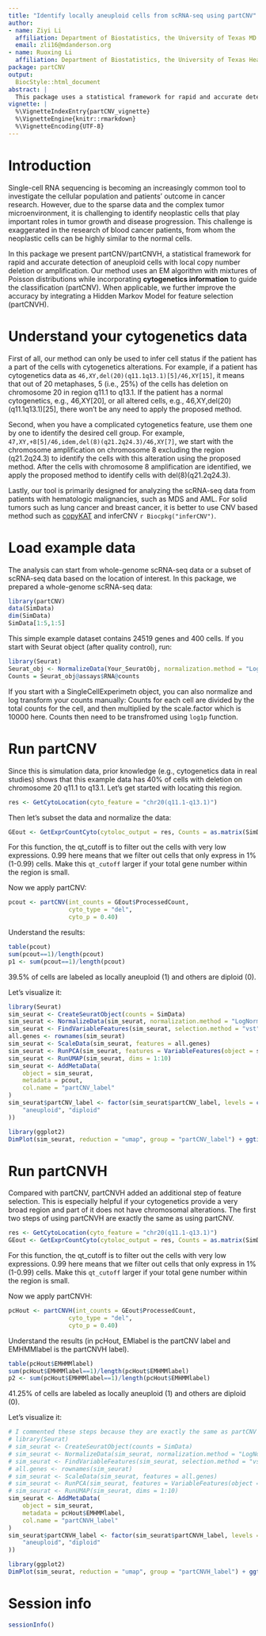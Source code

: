 ```yaml
---
title: "Identify locally aneuploid cells from scRNA-seq using partCNV"
author:
- name: Ziyi Li
  affiliation: Department of Biostatistics, the University of Texas MD Anderson Cancer Center
  email: zli16@mdanderson.org
- name: Ruoxing Li
  affiliation: Department of Biostatistics, the University of Texas Health Science Center
package: partCNV
output:
  BiocStyle::html_document
abstract: |
  This package uses a statistical framework for rapid and accurate detection of aneuploid cells with local copy number deletion or amplification. Our method uses an EM algorithm with mixtures of Poisson distributions while incorporating cytogenetics information (e.g., regional deletion or amplification) to guide the classification (partCNV). When applicable, we further improve the accuracy by integrating a Hidden Markov Model for feature selection (partCNVH).
vignette: |
  %\VignetteIndexEntry{partCNV_vignette}
  %\VignetteEngine{knitr::rmarkdown}
  %\VignetteEncoding{UTF-8}
---
```


# Introduction

Single-cell RNA sequencing is becoming an increasingly common tool to investigate the cellular population and patients' outcome in cancer research. However, due to the sparse data and the complex tumor microenvironment, it is challenging to identify neoplastic cells that play important roles in tumor growth and disease progression. This challenge is exaggerated in the research of blood cancer patients, from whom the neoplastic cells can be highly similar to the normal cells.

In this package we present partCNV/partCNVH, a statistical framework for rapid and accurate detection of aneuploid cells with local copy number deletion or amplification. Our method uses an EM algorithm with mixtures of Poisson distributions while incorporating **cytogenetics information** to guide the classification (partCNV). When applicable, we further improve the accuracy by integrating a Hidden Markov Model for feature selection (partCNVH).


# Understand your cytogenetics data

First of all, our method can only be used to infer cell status if the patient has a part of the cells with cytogenetics alterations. For example, if a patient has cytogenetics data as ``46,XY,del(20)(q11.1q13.1)[5]/46,XY[15]``, it means that out of 20 metaphases, 5 (i.e., 25%) of the cells has deletion on chromosome 20 in region q11.1 to q13.1. If the patient has a normal cytogenetics, e.g., 46,XY[20], or all altered cells, e.g., 46,XY,del(20)(q11.1q13.1)[25], there won't be any need to apply the proposed method. 

Second, when you have a complicated cytogenetics feature, use them one by one to identify the desired cell group. For example, ``47,XY,+8[5]/46,idem,del(8)(q21.2q24.3)/46,XY[7]``, we start with the chromosome amplification on chromosome 8 excluding the region (q21.2q24.3) to identify the cells with this alteration using the proposed method. After the cells with chromosome 8 amplification are identified, we apply the proposed method to identify cells with del(8)(q21.2q24.3). 

Lastly, our tool is primarily designed for analyzing the scRNA-seq data from patients with hematologic malignancies, such as MDS and AML. For solid tumors such as lung cancer and breast cancer, it is better to use CNV based method such as [copyKAT](https://github.com/navinlabcode/copykat) and inferCNV `r Biocpkg("inferCNV")`.


# Load example data

The analysis can start from whole-genome scRNA-seq data or a subset of scRNA-seq data based on the location of interest. In this package, we prepared a whole-genome scRNA-seq data:


<!-- Assign captions to figures in the code chunk option `fig.cap` to automatically number them, and to be able to reference them, see Figure \@ref(fig:plot). The figure label is generated from the code chunk label by prefixing it with `fig:`. -->

```r
library(partCNV)
data(SimData)
dim(SimData)
SimData[1:5,1:5]
```

This simple example dataset contains 24519 genes and 400 cells. If you start with Seurat object (after quality control), run:

```r
library(Seurat)
Seurat_obj <- NormalizeData(Your_SeuratObj, normalization.method = "LogNormalize", scale.factor = 10000)
Counts = Seurat_obj@assays$RNA@counts
```
If you start with a SingleCellExperimetn object, you can also normalize and log transform your counts manually: Counts for each cell are divided by the total counts for the cell, and then multiplied by the scale.factor which is 10000 here. Counts then need to be transfromed using `log1p` function.

# Run partCNV

Since this is simulation data, prior knowledge (e.g., cytogenetics data in real studies) shows that this example data has 40% of cells with deletion on chromosome 20 q11.1 to q13.1. Let's get started with locating this region.

```r
res <- GetCytoLocation(cyto_feature = "chr20(q11.1-q13.1)")
```

Then let's subset the data and normalize the data:
```r
GEout <- GetExprCountCyto(cytoloc_output = res, Counts = as.matrix(SimData), normalization = TRUE, qt_cutoff = 0.99)
```
For this function, the qt_cutoff is to filter out the cells with very low expressions. 0.99 here means that we filter out cells that only express in 1% (1-0.99) cells. Make this `qt_cutoff` larger if your total gene number within the region is small. 

Now we apply partCNV:
```r
pcout <- partCNV(int_counts = GEout$ProcessedCount,
                 cyto_type = "del",
                 cyto_p = 0.40)
```

Understand the results:
```r
table(pcout)
sum(pcout==1)/length(pcout)
p1 <- sum(pcout==1)/length(pcout)
```
39.5% of cells are labeled as locally aneuploid (1) and others are diploid (0).

Let's visualize it:
```r
library(Seurat)
sim_seurat <- CreateSeuratObject(counts = SimData)
sim_seurat <- NormalizeData(sim_seurat, normalization.method = "LogNormalize", scale.factor = 10000)
sim_seurat <- FindVariableFeatures(sim_seurat, selection.method = "vst", nfeatures = 2000)
all.genes <- rownames(sim_seurat)
sim_seurat <- ScaleData(sim_seurat, features = all.genes)
sim_seurat <- RunPCA(sim_seurat, features = VariableFeatures(object = sim_seurat))
sim_seurat <- RunUMAP(sim_seurat, dims = 1:10)
sim_seurat <- AddMetaData(
    object = sim_seurat,
    metadata = pcout,
    col.name = "partCNV_label"
)
sim_seurat$partCNV_label <- factor(sim_seurat$partCNV_label, levels = c(1,0), labels = c(
    "aneuploid", "diploid"
))
```

```r
library(ggplot2)
DimPlot(sim_seurat, reduction = "umap", group = "partCNV_label") + ggtitle(paste0("partCNV (", signif(p1,2)*100, "%)"))
```

# Run partCNVH

Compared with partCNV, partCNVH added an additional step of feature selection. This is especially helpful if your cytogenetics provide a very broad region and part of it does not have chromosomal alterations. The first two steps of using partCNVH are exactly the same as using partCNV.


```r
res <- GetCytoLocation(cyto_feature = "chr20(q11.1-q13.1)")
GEout <- GetExprCountCyto(cytoloc_output = res, Counts = as.matrix(SimData), normalization = TRUE, qt_cutoff = 0.99)
```

For this function, the qt_cutoff is to filter out the cells with very low expressions. 0.99 here means that we filter out cells that only express in 1% (1-0.99) cells. Make this `qt_cutoff` larger if your total gene number within the region is small. 

Now we apply partCNVH:
```r
pcHout <- partCNVH(int_counts = GEout$ProcessedCount,
                 cyto_type = "del",
                 cyto_p = 0.40)
```

Understand the results (in pcHout, EMlabel is the partCNV label and EMHMMlabel is the partCNVH label).
```r
table(pcHout$EMHMMlabel)
sum(pcHout$EMHMMlabel==1)/length(pcHout$EMHMMlabel)
p2 <- sum(pcHout$EMHMMlabel==1)/length(pcHout$EMHMMlabel)
```
41.25% of cells are labeled as locally aneuploid (1) and others are diploid (0).

Let's visualize it:
```r
# I commented these steps because they are exactly the same as partCNV run. 
# library(Seurat)
# sim_seurat <- CreateSeuratObject(counts = SimData)
# sim_seurat <- NormalizeData(sim_seurat, normalization.method = "LogNormalize", scale.factor = 10000)
# sim_seurat <- FindVariableFeatures(sim_seurat, selection.method = "vst", nfeatures = 2000)
# all.genes <- rownames(sim_seurat)
# sim_seurat <- ScaleData(sim_seurat, features = all.genes)
# sim_seurat <- RunPCA(sim_seurat, features = VariableFeatures(object = sim_seurat))
# sim_seurat <- RunUMAP(sim_seurat, dims = 1:10)
sim_seurat <- AddMetaData(
    object = sim_seurat,
    metadata = pcHout$EMHMMlabel,
    col.name = "partCNVH_label"
)
sim_seurat$partCNVH_label <- factor(sim_seurat$partCNVH_label, levels = c(1,0), labels = c(
    "aneuploid", "diploid"
))
```

```r
library(ggplot2)
DimPlot(sim_seurat, reduction = "umap", group = "partCNVH_label") + ggtitle(paste0("partCNVH (", signif(p2,2)*100, "%)"))
```

# Session info {.unnumbered}

```r
sessionInfo()
```
